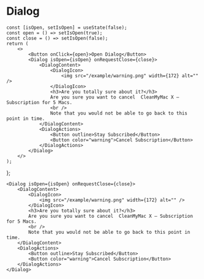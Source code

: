 
# Dialog

    const [isOpen, setIsOpen] = useState(false);
    const open = () => setIsOpen(true);
    const close = () => setIsOpen(false);
    return (
        <>
            <Button onClick={open}>Open Dialog</Button>
            <Dialog isOpen={isOpen} onRequestClose={close}>
                <DialogContent>
                    <DialogIcon>
                        <img src="/example/warning.png" width={172} alt="" />
                    </DialogIcon>
                    <h3>Are you totally sure about it?</h3>
                    Are you sure you want to cancel  CleanMyMac X – Subscription for 5 Macs.
                    <br />
                    Note that you would not be able to go back to this point in time.
                </DialogContent>
                <DialogActions>
                    <Button outline>Stay Subscribed</Button>
                    <Button color="warning">Cancel Subscription</Button>
                </DialogActions>
            </Dialog>
        </>
    );
};

<Example />

```
<Dialog isOpen={isOpen} onRequestClose={close}>
    <DialogContent>
        <DialogIcon>
            <img src="/example/warning.png" width={172} alt="" />
        </DialogIcon>
        <h3>Are you totally sure about it?</h3>
        Are you sure you want to cancel  CleanMyMac X – Subscription for 5 Macs.
        <br />
        Note that you would not be able to go back to this point in time.
    </DialogContent>
    <DialogActions>
        <Button outline>Stay Subscribed</Button>
        <Button color="warning">Cancel Subscription</Button>
    </DialogActions>
</Dialog>
```